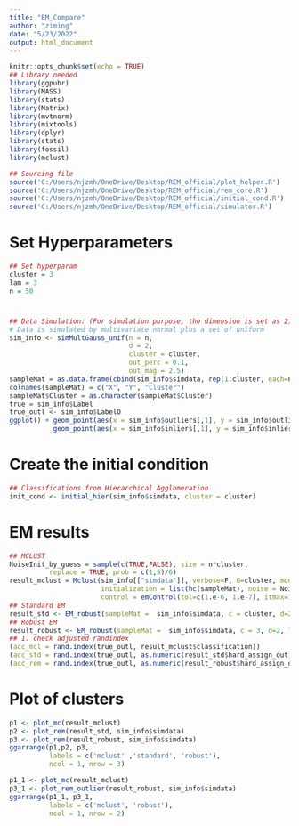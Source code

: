 ```yaml
---
title: "EM_Compare"
author: "ziming"
date: "5/23/2022"
output: html_document
---
```


```r
knitr::opts_chunk$set(echo = TRUE)
## Library needed
library(ggpubr)
library(MASS)
library(stats)
library(Matrix)
library(mvtnorm)
library(mixtools)
library(dplyr)
library(stats)
library(fossil)
library(mclust)

## Sourcing file
source('C:/Users/njzmh/OneDrive/Desktop/REM_official/plot_helper.R')
source('C:/Users/njzmh/OneDrive/Desktop/REM_official/rem_core.R')
source('C:/Users/njzmh/OneDrive/Desktop/REM_official/initial_cond.R')
source('C:/Users/njzmh/OneDrive/Desktop/REM_official/simulator.R')
```

# Set Hyperparameters
```r
## Set hyperparam
cluster = 3
lam = 3
n = 50
```

#
```r
## Data Simulation: (For simulation purpose, the dimension is set as 2)
# Data is simulated by multivariate normal plus a set of uniform  
sim_info <- simMultGauss_unif(n = n, 
                              d = 2,
                              cluster = cluster,
                              out_perc = 0.1,
                              out_mag = 2.5)
sampleMat = as.data.frame(cbind(sim_info$simdata, rep(1:cluster, each=n)))
colnames(sampleMat) = c("X", "Y", "Cluster")
sampleMat$Cluster = as.character(sampleMat$Cluster)
true = sim_info$Label
true_outl <- sim_info$LabelO
ggplot() + geom_point(aes(x = sim_info$outliers[,1], y = sim_info$outliers[,2]), col = 'darkgrey') + 
           geom_point(aes(x = sim_info$inliers[,1], y = sim_info$inliers[,2]), pch = 1, cex = 2)
```


# Create the initial condition
```r
## Classifications from Hierarchical Agglomeration
init_cond <- initial_hier(sim_info$simdata, cluster = cluster)
```

# EM results
```r
## MCLUST
NoiseInit_by_guess = sample(c(TRUE,FALSE), size = n*cluster, 
          replace = TRUE, prob = c(1,5)/6)
result_mclust = Mclust(sim_info[["simdata"]], verbose=F, G=cluster, modelNames = "VVV",
                       initialization = list(hc(sampleMat), noise = NoiseInit_by_guess),
                       control = emControl(tol=c(1.e-6, 1.e-7), itmax=15))
## Standard EM
result_std <- EM_robust(sampleMat =  sim_info$simdata, c = cluster, d=2, lambda = Inf, sigma_str = 'unstr', inits = init_cond)
## Robust EM
result_robust <- EM_robust(sampleMat =  sim_info$simdata, c = 3, d=2, lambda = lam, sigma_str = 'unstr', inits = init_cond)
## 1. check adjusted randindex
(acc_mcl = rand.index(true_outl, result_mclust$classification))
(acc_std = rand.index(true_outl, as.numeric(result_std$hard_assign_out)))
(acc_rem = rand.index(true_outl, as.numeric(result_robust$hard_assign_out)))
```

# Plot of clusters
```r
p1 <- plot_mc(result_mclust)
p2 <- plot_rem(result_std, sim_info$simdata)
p3 <- plot_rem(result_robust, sim_info$simdata)
ggarrange(p1,p2, p3,
          labels = c('mclust' ,'standard', 'robust'),
          ncol = 1, nrow = 3)
```




```r
p1_1 <- plot_mc(result_mclust)
p3_1 <- plot_rem_outlier(result_robust, sim_info$simdata)
ggarrange(p1_1, p3_1,
          labels = c('mclust', 'robust'),
          ncol = 1, nrow = 2)
```






